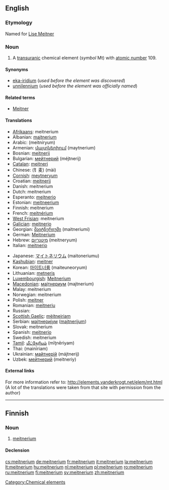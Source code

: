 {{wikipedia}}
{{also|Meitnerium}}
==English==

{{elements|Mt|hassium|Hs|darmstadtium|Ds}}

===Etymology===
Named for [[w:Lise Meitner|Lise Meitner]]

===Noun===
{{en-noun|-}}

# A [[transuranic]] chemical element (''symbol'' Mt) with [[atomic number]] 109.

====Synonyms====
* [[eka-iridium]] (''used before the element was discovered'')
* [[unnilennium]] (''used before the element was officially named'')

====Related terms====
* [[w:Lise Meitner|Meitner]]

====Translations====
{{top}}
* [[Afrikaans]]: meitnerium
* Albanian: [[majtnerium]]
* Arabic: {{Arab|[[ميتنريوم]]}} (meitníryum) {{m}}
* Armenian: [[մայտներիում]] (maytnerium)
* Bosnian: [[meitnerij]]
* Bulgarian: [[мейтнерий]] (méjtnerij) {{m}}
* [[Catalan]]: [[meitneri]]
* Chinese: (钅麦) (mài)
* [[Cornish]]: [[meytneryum]]
* Croatian: [[meitnerij]]
* Danish: meitnerium
* Dutch: meitnerium {{n}}
* Esperanto: [[mejtnerio]]
* Estonian: [[meitneerium]]
* Finnish: meitnerium
* French: [[meitnérium]] {{m}}
* [[West Frisian]]: meitnerium
* [[Galician]]: [[meitnerio]]
* Georgian: [[მაიტნერიუმი]] (maitneriumi)
* German: [[Meitnerium]] {{n}}
* Hebrew: [[מיטנריום]] (meitneryum)
* Italian: [[meitnerio]] {{m}}
{{mid}}
* Japanese: [[マイトネリウム]] (maitoneriumu)
* [[Kashubian]]: [[meitner]]
* Korean: [[마이트너륨]] (maiteuneoryum)
* Lithuanian: [[metneris]]
* [[Luxembourgish]]: [[Meitnerium]]
* [[Macedonian]]: [[мајтнериум]] (majtnerium) {{m}}
* Malay: meitnerium
* Norwegian: meitnerium
* Polish: [[meitner]] {{m}}
* Romanian: [[meitneriu]] {{n}}
* Russian: {{t|ru|мейтнерий|tr=méjtnerij|m}}
* [[Scottish Gaelic]]: [[mèitneiriam]]
* Serbian: [[мајтнеријум]] ([[majtnerijum]]) {{m}}
* Slovak: meitnerium
* Spanish: [[meitnerio]] {{m}}
* Swedish: meitnerium
* [[Tamil]]: [[மீட்நேரியம்]] (mīţnēriyam)
* Thai: {{Thai|[[ไมต์นีเรียม]]}} (mainīriam)
* Ukrainian: [[майтнерій]] (májtnerij) {{m}}
* Uzbek: [[мейтнерий]] (meitneriy)
{{bottom}}

====External links====
For more information refer to:
http://elements.vanderkrogt.net/elem/mt.html
(A lot of the translations were taken from that site with permission from the author)

[[Category:Chemical elements]]

----

==Finnish==
{{wikipedia|lang=fi}}

===Noun===
{{infl|fi|noun}}

# {{element|lang=fi}} [[#English|meitnerium]]

====Declension====
{{fi-decl-tuoli|meitnerium|np=1}}

[[cs:meitnerium]]
[[de:meitnerium]]
[[fr:meitnerium]]
[[it:meitnerium]]
[[la:meitnerium]]
[[lt:meitnerium]]
[[hu:meitnerium]]
[[nl:meitnerium]]
[[pl:meitnerium]]
[[ro:meitnerium]]
[[ru:meitnerium]]
[[fi:meitnerium]]
[[sv:meitnerium]]
[[zh:meitnerium]]